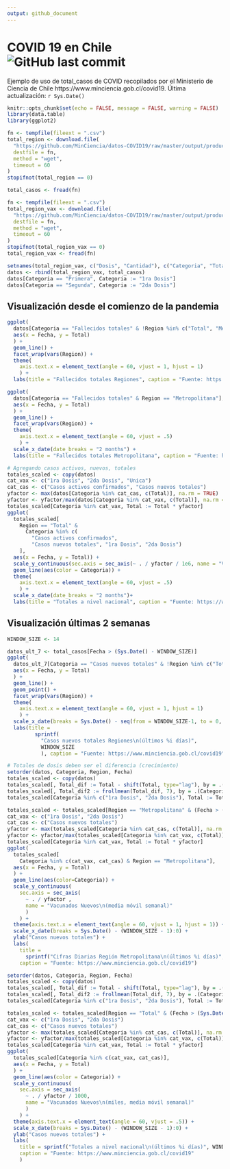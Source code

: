 ```yaml
---
output: github_document
---
```


# COVID 19 en Chile ![GitHub last commit](https://img.shields.io/github/last-commit/dslabscl/covid-data)

Ejemplo de uso de total_casos de COVID recopilados por el Ministerio de Ciencia de Chile https://www.minciencia.gob.cl/covid19. Última actualización: `r Sys.Date()`

```r
knitr::opts_chunk$set(echo = FALSE, message = FALSE, warning = FALSE)
library(data.table)
library(ggplot2)
```

```r
fn <- tempfile(fileext = ".csv")
total_region <- download.file(
  "https://github.com/MinCiencia/datos-COVID19/raw/master/output/producto3/TotalesPorRegion_std.csv",
  destfile = fn,
  method = "wget",
  timeout = 60
)
stopifnot(total_region == 0)

total_casos <- fread(fn)
```

```r
fn <- tempfile(fileext = ".csv")
total_region_vax <- download.file(
  "https://github.com/MinCiencia/datos-COVID19/raw/master/output/producto76/vacunacion_std.csv",
  destfile = fn,
  method = "wget",
  timeout = 60
)
stopifnot(total_region_vax == 0)
total_region_vax <- fread(fn)
```


```r
setnames(total_region_vax, c("Dosis", "Cantidad"), c("Categoria", "Total"))
datos <- rbind(total_region_vax, total_casos)
datos[Categoria == "Primera", Categoria := "1ra Dosis"]
datos[Categoria == "Segunda", Categoria := "2da Dosis"]
```

## Visualización desde el comienzo de la pandemia

```r
ggplot(
  datos[Categoria == "Fallecidos totales" & !Region %in% c("Total", "Metropolitana")],
  aes(x = Fecha, y = Total)
  ) +
  geom_line() +
  facet_wrap(vars(Region)) +
  theme(
    axis.text.x = element_text(angle = 60, vjust = 1, hjust = 1)
    ) +
  labs(title = "Fallecidos totales Regiones", caption = "Fuente: https://www.minciencia.gob.cl/covid19")

ggplot(
  datos[Categoria == "Fallecidos totales" & Region == "Metropolitana"],
  aes(x = Fecha, y = Total)
  ) +
  geom_line() +
  facet_wrap(vars(Region)) +
  theme(
    axis.text.x = element_text(angle = 60, vjust = .5)
    ) +
  scale_x_date(date_breaks = "2 months") +
  labs(title = "Fallecidos totales Metropolitana", caption = "Fuente: https://www.minciencia.gob.cl/covid19")
```


```r
# Agregando casos activos, nuevos, totales
totales_scaled <- copy(datos)
cat_vax <- c("1ra Dosis", "2da Dosis", "Unica")
cat_cas <- c("Casos activos confirmados", "Casos nuevos totales")
yfactor <- max(datos[Categoria %in% cat_cas, c(Total)], na.rm = TRUE)
yfactor <- yfactor/max(datos[Categoria %in% cat_vax, c(Total)], na.rm = TRUE)
totales_scaled[Categoria %in% cat_vax, Total := Total * yfactor]
ggplot(
  totales_scaled[
    Region == "Total" &
      Categoria %in% c(
        "Casos activos confirmados",
        "Casos nuevos totales", "1ra Dosis", "2da Dosis")
    ],
  aes(x = Fecha, y = Total)) +
  scale_y_continuous(sec.axis = sec_axis(~ . / yfactor / 1e6, name = "Vacunados (millones)")) +
  geom_line(aes(color = Categoria)) +
  theme(
    axis.text.x = element_text(angle = 60, vjust = .5)
    ) +
  scale_x_date(date_breaks = "2 months")+
  labs(title = "Totales a nivel nacional", caption = "Fuente: https://www.minciencia.gob.cl/covid19")
```

## Visualización últimas 2 semanas

```r
WINDOW_SIZE <- 14
```


```r
datos_ult_7 <- total_casos[Fecha > (Sys.Date() - WINDOW_SIZE)]
ggplot(
  datos_ult_7[Categoria == "Casos nuevos totales" & !Region %in% c("Total", "Metropolitana")],
  aes(x = Fecha, y = Total)
  ) +
  geom_line() +
  geom_point() +
  facet_wrap(vars(Region)) +
  theme(
    axis.text.x = element_text(angle = 60, vjust = 1, hjust = 1)
    ) +
  scale_x_date(breaks = Sys.Date() - seq(from = WINDOW_SIZE-1, to = 0, length.out = 5)) +
  labs(title = 
         sprintf(
           "Casos nuevos totales Regiones\n(últimos %i días)",
           WINDOW_SIZE
           ), caption = "Fuente: https://www.minciencia.gob.cl/covid19")

# Totales de dosis deben ser el diferencia (crecimiento)
setorder(datos, Categoria, Region, Fecha)
totales_scaled <- copy(datos)
totales_scaled[, Total_dif := Total - shift(Total, type="lag"), by = .(Categoria, Region)]
totales_scaled[, Total_dif2 := frollmean(Total_dif, 7), by = .(Categoria, Region)]
totales_scaled[Categoria %in% c("1ra Dosis", "2da Dosis"), Total := Total_dif2]

totales_scaled <- totales_scaled[Region == "Metropolitana" & (Fecha > (Sys.Date() - WINDOW_SIZE ))]
cat_vax <- c("1ra Dosis", "2da Dosis")
cat_cas <- c("Casos nuevos totales")
yfactor <- max(totales_scaled[Categoria %in% cat_cas, c(Total)], na.rm = TRUE)
yfactor <- yfactor/max(totales_scaled[Categoria %in% cat_vax, c(Total)], na.rm = TRUE)
totales_scaled[Categoria %in% cat_vax, Total := Total * yfactor]
ggplot(
  totales_scaled[
    Categoria %in% c(cat_vax, cat_cas) & Region == "Metropolitana"],
  aes(x = Fecha, y = Total)
  ) +
  geom_line(aes(color=Categoria)) +
  scale_y_continuous(
    sec.axis = sec_axis(
      ~ . / yfactor ,
      name = "Vacunados Nuevos\n(media móvil semanal)"
      )
    ) +
  theme(axis.text.x = element_text(angle = 60, vjust = 1, hjust = 1)) +
  scale_x_date(breaks = Sys.Date() - (WINDOW_SIZE - 1):0) +
  ylab("Casos nuevos totales") +
  labs(
    title =
      sprintf("Cifras Diarias Región Metropolitana\n(últimos %i días)", WINDOW_SIZE),
    caption = "Fuente: https://www.minciencia.gob.cl/covid19")
```


```r
setorder(datos, Categoria, Region, Fecha)
totales_scaled <- copy(datos)
totales_scaled[, Total_dif := Total - shift(Total, type="lag"), by = .(Categoria, Region)]
totales_scaled[, Total_dif2 := frollmean(Total_dif, 7), by = .(Categoria, Region)]
totales_scaled[Categoria %in% c("1ra Dosis", "2da Dosis"), Total := Total_dif2]

totales_scaled <- totales_scaled[Region == "Total" & (Fecha > (Sys.Date() - WINDOW_SIZE))]
cat_vax <- c("1ra Dosis", "2da Dosis")
cat_cas <- c("Casos nuevos totales")
yfactor <- max(totales_scaled[Categoria %in% cat_cas, c(Total)], na.rm = TRUE)
yfactor <- yfactor/max(totales_scaled[Categoria %in% cat_vax, c(Total)], na.rm = TRUE)
totales_scaled[Categoria %in% cat_vax, Total := Total * yfactor]
ggplot(
  totales_scaled[Categoria %in% c(cat_vax, cat_cas)],
  aes(x = Fecha, y = Total)
  ) +
  geom_line(aes(color = Categoria)) +
  scale_y_continuous(
    sec.axis = sec_axis(
      ~ . / yfactor / 1000,
      name = "Vacunados Nuevos\n(miles, media móvil semanal)"
      )
    ) +
  theme(axis.text.x = element_text(angle = 60, vjust = .5)) +
  scale_x_date(breaks = Sys.Date() - (WINDOW_SIZE - 1):0) +
  ylab("Casos nuevos totales") +
  labs(
    title = sprintf("Totales a nivel nacional\n(últimos %i días)", WINDOW_SIZE),
    caption = "Fuente: https://www.minciencia.gob.cl/covid19"
    )
```
